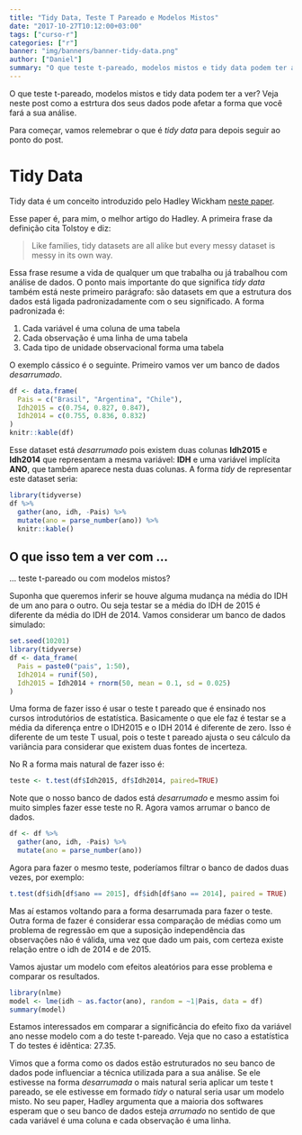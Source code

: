 ```yaml
---
title: "Tidy Data, Teste T Pareado e Modelos Mistos"
date: "2017-10-27T10:12:00+03:00"
tags: ["curso-r"]
categories: ["r"]
banner: "img/banners/banner-tidy-data.png"
author: ["Daniel"]
summary: "O que teste t-pareado, modelos mistos e tidy data podem ter a ver? Veja neste post como a estrtura dos seus dados pode afetar a forma que você fará a sua análise."
---
```


O que teste t-pareado, modelos mistos e tidy data podem ter a ver? Veja neste post como a estrtura dos seus dados pode afetar a forma que você fará a sua análise.

Para começar, vamos relemebrar o que é *tidy data* para depois seguir ao ponto do post.

# Tidy Data

Tidy data é um conceito introduzido pelo Hadley Wickham [neste paper](https://www.jstatsoft.org/article/view/v059i10/v59i10.pdf).

Esse paper é, para mim, o melhor artigo do Hadley. A primeira frase da definição cita Tolstoy e diz:

> Like families, tidy datasets are all alike but every messy dataset is messy in its own way.

Essa frase resume a vida de qualquer um que trabalha ou já trabalhou com análise de dados. O ponto mais importante do que significa *tidy data* também está neste primeiro parágrafo: são datasets em que a estrutura dos dados está ligada padronizadamente com o seu significado. A forma padronizada é:

1) Cada variável é uma coluna de uma tabela
2) Cada observação é uma linha de uma tabela
3) Cada tipo de unidade observacional forma uma tabela

O exemplo cássico é o seguinte. Primeiro vamos ver um banco de dados *desarrumado*.

```r
df <- data.frame(
  Pais = c("Brasil", "Argentina", "Chile"),
  Idh2015 = c(0.754, 0.827, 0.847),
  Idh2014 = c(0.755, 0.836, 0.832)
)
knitr::kable(df)
```

Esse dataset está *desarrumado* pois existem duas colunas **Idh2015** e **Idh2014** que representam a mesma variável: **IDH** e uma variável implícita **ANO**, que também aparece nesta duas colunas. A forma *tidy* de representar este dataset seria:

```r
library(tidyverse)
df %>%
  gather(ano, idh, -Pais) %>%
  mutate(ano = parse_number(ano)) %>%
  knitr::kable()
```


## O que isso tem a ver com ...

... teste t-pareado ou com modelos mistos?

Suponha que queremos inferir se houve alguma mudança na média do IDH de um ano para o outro.
Ou seja testar se a média do IDH de 2015 é diferente da média do IDH de 2014.
Vamos considerar um banco de dados simulado:

```r
set.seed(10201)
library(tidyverse)
df <- data_frame(
  Pais = paste0("pais", 1:50),
  Idh2014 = runif(50),
  Idh2015 = Idh2014 + rnorm(50, mean = 0.1, sd = 0.025)
)
```

Uma forma de fazer isso é usar o teste t pareado que é ensinado nos cursos introdutórios de
estatística. Basicamente o que ele faz é testar se a média da diferença entre o IDH2015 e o IDH 2014 é diferente de zero. Isso é diferente de um teste T usual, pois o teste t pareado ajusta o seu cálculo da variância para considerar que existem duas fontes de incerteza.

No R a forma mais natural de fazer isso é:

```r
teste <- t.test(df$Idh2015, df$Idh2014, paired=TRUE)
```

Note que o nosso banco de dados está *desarrumado* e mesmo assim foi muito simples fazer
esse teste no R. Agora vamos arrumar o banco de dados.

```r
df <- df %>%
  gather(ano, idh, -Pais) %>%
  mutate(ano = parse_number(ano))
```

Agora para fazer o mesmo teste, poderíamos filtrar o banco de dados duas vezes, por exemplo:

```r
t.test(df$idh[df$ano == 2015], df$idh[df$ano == 2014], paired = TRUE)
```

Mas aí estamos voltando para a forma desarrumada para fazer o teste.
Outra forma de fazer é considerar essa comparação de médias como um problema de regressão em que a suposição independência das observações não é válida, uma vez que dado um pais, com certeza existe relação entre o idh de 2014 e de 2015.

Vamos ajustar um modelo com efeitos aleatórios para esse problema e comparar os resultados.

```r
library(nlme)
model <- lme(idh ~ as.factor(ano), random = ~1|Pais, data = df)
summary(model)
```


Estamos interessados em comparar a significância do efeito fixo da variável ano nesse
modelo com a do teste t-pareado. Veja que no caso a estatística T do testes é idêntica: 27.35.

Vimos que a forma como os dados estão estruturados no seu banco de dados pode influenciar 
a técnica utilizada para a sua análise. Se ele estivesse na forma *desarrumada* o mais natural 
seria aplicar um teste t pareado, se ele estivesse em formado *tidy* o natural seria usar um
modelo misto. No seu paper, Hadley argumenta que a maioria dos 
softwares esperam que o seu banco de dados esteja *arrumado* no sentido de que 
cada variável é uma coluna e cada observação é uma linha.

















































